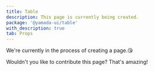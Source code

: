 ```yaml
---
title: Table
description: This page is currently being created.
package: '@yamada-ui/table'
with_description: true
tab: Props
---
```


We're currently in the process of creating a page.😘

Wouldn't you like to contribute this page? That's amazing!
